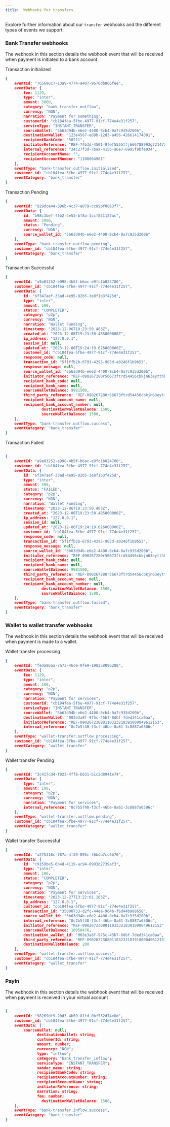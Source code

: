 ```yaml
---
title:  Webhooks for transfers
---
```


Explore further information about our `transfer` webhooks and the different types of events we support:

### Bank Transfer webhooks
The webhook in this section details the webhook event that will be received when payment is initiated to a bank account

Transaction initialized
```json bank-transfer-outflow-initialized.json
{
    eventId: "765696c7-13a9-4774-a407-9676db866fee",
    eventData: {
        fee: 1129,
        type: "inter",
        amount: 5000,
        category: "bank_transfer_outflow",
        currency: "NGN",
        narration: "Payment for something",
        customerId: "cb184fea-5fbe-4977-91cf-774e4e31f257",
        serviceType: "INSTANT_TRANSFER",
        sourceWallet: "5b63d94b-e6e2-4400-8cb4-0a7c935d200b",
        destinationWallet: "123e4567-e89b-12d3-a456-426614174001",
        recipientBankCode: "50211",
        initiatorReference: "REF-74b3d-4501-9fef5555tfj666788993g221472e63",
        internal_reference: "34c27f3d-7baa-4156-a6e7-6995f9bfe034",
        recipientAccountName: "",
        recipientAccountNumber: "1100004961"
    },
    eventType: "bank-transfer.outflow.initialized",
    customer_id: "cb184fea-5fbe-4977-91cf-774e4e31f257",
    eventCategory: "bank_transfer"
}
```

Transaction Pending
```json bank-transfer-pending.json
{
    eventId: "929dce44-396b-4c37-a079-cc89bf0863f7",
    eventData: {
        id: "b98c3bef-ffb2-4e53-bf8a-1ccf851127ac",
        amount: 5000,
        status: "Pending",
        currency: "NGN",
        source_wallet_id: "5b63d94b-e6e2-4400-8cb4-0a7c935d200b"
    },
    eventType: "bank-transfer.outflow.pending",
    customer_id: "cb184fea-5fbe-4977-91cf-774e4e31f257",
    eventCategory: "bank_transfer"
}
```

Transaction Successful
```json bank-transfer-successful.json
{
    eventId: "a9a03252-e998-4b5f-b6ac-e9fc1b024700",
    customer_id: "cb184fea-5fbe-4977-91cf-774e4e31f257",
    eventData: {
        id: "6f347aef-33ad-4e95-82b5-3e8f1b3f425d",
        type: "inter",
        amount: 500,
        status: "COMPLETED",
        category: "p2p",
        currency: "NGN",
        narration: "Wallet Funding",
        timestamp: "2023-12-06T19:23:50.483Z",
        created_at: "2023-12-06T19:23:50.485000000Z",
        ip_address: "127.0.0.1",
        session_id: null,
        updated_at: "2023-12-06T19:24:19.626000000Z",
        customer_id: "cb184fea-5fbe-4977-91cf-774e4e31f257",
        response_code: null,
        transaction_id: "5f1ffb2b-6793-4295-985d-a0246f1b9b53",
        response_message: null,
        source_wallet_id: "5b63d94b-e6e2-4400-8cb4-0a7c935d200b",
        initiator_reference: "REF-090267280r56673ftrd54456cbkjn63eytthkoolkr4",
        recipient_bank_code: null,
        recipient_bank_name: null,
        sourceWalletBalance: 9981500,
        third_party_reference: "REF-090267280r56673ftrd54456cbkjn63eytthkoolkr4",
        recipient_bank_account_name: null,
        recipient_bank_account_number: null,
				destinationWalletBalance: 1500,
				sourceWalletBalance: 1500,
    },
    eventType: "bank-transfer.outflow.success",
    eventCategory: "bank_transfer"
}
```

Transaction Failed

```json bank-transfer-failed.json

{
    eventId: "a9a03252-e998-4b5f-b6ac-e9fc1b024700",
    customer_id: "cb184fea-5fbe-4977-91cf-774e4e31f257",
    eventData: {
        id: "6f347aef-33ad-4e95-82b5-3e8f1b3f425d",
        type: "inter",
        amount: 500,
        status: "FAILED",
        category: "p2p",
        currency: "NGN",
        narration: "Wallet Funding",
        timestamp: "2023-12-06T19:23:50.483Z",
        created_at: "2023-12-06T19:23:50.485000000Z",
        ip_address: "127.0.0.1",
        session_id: null,
        updated_at: "2023-12-06T19:24:19.626000000Z",
        customer_id: "cb184fea-5fbe-4977-91cf-774e4e31f257",
        response_code: null,
        transaction_id: "5f1ffb2b-6793-4295-985d-a0246f1b9b53",
        response_message: null,
        source_wallet_id: "5b63d94b-e6e2-4400-8cb4-0a7c935d200b",
        initiator_reference: "REF-090267280r56673ftrd54456cbkjn63eytthkoolkr4",
        recipient_bank_code: null,
        recipient_bank_name: null,
        sourceWalletBalance: 9981500,
        third_party_reference: "REF-090267280r56673ftrd54456cbkjn63eytthkoolkr4",
        recipient_bank_account_name: null,
        recipient_bank_account_number: null,
				destinationWalletBalance: 1500,
				sourceWalletBalance: 1500,
    },
    eventType: "bank-transfer.outflow.failed",
    eventCategory: "bank_transfer"
}
```

### 


### Wallet to wallet transfer webhooks
The webhook in this section details the webhook event that will be received when payment is made to a wallet.

Wallet transfer processing
```json  transfer-processing.json
{
    eventId: "feda96aa-7a73-46ce-9fe9-198258096288",
    eventData: {
        fee: 1129,
        type: "inter",
        amount: 100,
        category: "p2p",
        currency: "NGN",
        narration: "Payment for services",
        customerId: "cb184fea-5fbe-4977-91cf-774e4e31f257",
        serviceType: "INSTANT_TRANSFER",
        sourceWallet: "5b63d94b-e6e2-4400-8cb4-0a7c935d200b",
        destinationWallet: "003e3a8f-975c-45b7-8dbf-7ded341ca0aa",
        initiatorReference: "REF-09026723080110323218391000049612153",
        internal_reference: "0c7b5f48-f3cf-46be-8a61-3c8887a6506c"
    },
    eventType: "wallet-transfer.outflow.processing",
    customer_id: "cb184fea-5fbe-4977-91cf-774e4e31f257",
    eventCategory: "wallet_transfer"
}
```

Wallet transfer Pending

```json  transfer-pending.json
{
    eventId: "3c417cd4-f023-4ff8-b631-b1c2d8941e74",
    eventData: {
        type: "inter",
        amount: 100,
        category: "p2p",
        currency: "NGN",
        narration: "Payment for services",
        internal_reference: "0c7b5f48-f3cf-46be-8a61-3c8887a6506c"
    },
    eventType: "wallet-transfer.outflow.pending",
    customer_id: "cb184fea-5fbe-4977-91cf-774e4e31f257",
    eventCategory: "wallet_transfer"
}
``` 

Wallet transfer Successful

```json  transfer-successful.json
{
    eventId: "a275316c-787a-4f39-895c-f6bdb7cc5b76",
    eventData: {
        id: "c9159be5-0b4d-4119-ac94-6993d2739af3",
        type: "inter",
        amount: 100,
        status: "COMPLETED",
        category: "p2p",
        currency: "NGN",
        narration: "Payment for services",
        timestamp: "2023-12-27T13:22:01.103Z",
        ip_address: "127.0.0.1",
        customer_id: "cb184fea-5fbe-4977-91cf-774e4e31f257",
        transaction_id: "35000733-d2fc-44ea-964b-f6d44b988650",
        source_wallet_id: "5b63d94b-e6e2-4400-8cb4-0a7c935d200b",
        internal_reference: "0c7b5f48-f3cf-46be-8a61-3c8887a6506c",
        initiator_reference: "REF-09026723080110323218391000049612153",
        sourceWalletBalance: 10950476,
        destination_wallet_id: "003e3a8f-975c-45b7-8dbf-7ded341ca0aa",
        third_party_reference: "REF-09026723080110323218391000049612153",
        destinationWalletBalance: 200
    },
    eventType: "wallet-transfer.outflow.success",
    customer_id: "cb184fea-5fbe-4977-91cf-774e4e31f257",
    eventCategory: "wallet_transfer"
}
```

### Payin
The webhook in this section details the webhook event that will be received when payment is received in your virtual account

```json bank-transfer-inflow-successful.json

{
    eventId: "98269df9-20d3-4b59-81fd-0bf532d74e0d",
    customer_id: "cb184fea-5fbe-4977-91cf-774e4e31f257",
    eventData: {
        sourceWallet: null;
			  destinationWallet: string;
			  customerId: string;
			  amount: number;
			  currency: "NGN";
			  type: "inflow";
			  category: "bank_transfer_inflow";
			  serviceType: "INSTANT_TRANSFER";
			  sender_name: string;
			  recipientBankCode: string;
			  recipientAccountNumber: string;
			  recipientAccountName: string;
			  initiatorReference: string;
			  narration: string;
			  fee: number;
				destinationWalletBalance: 1500,
    },
    eventType: "bank-transfer.inflow.success",
    eventCategory: "bank_transfer"
}
```